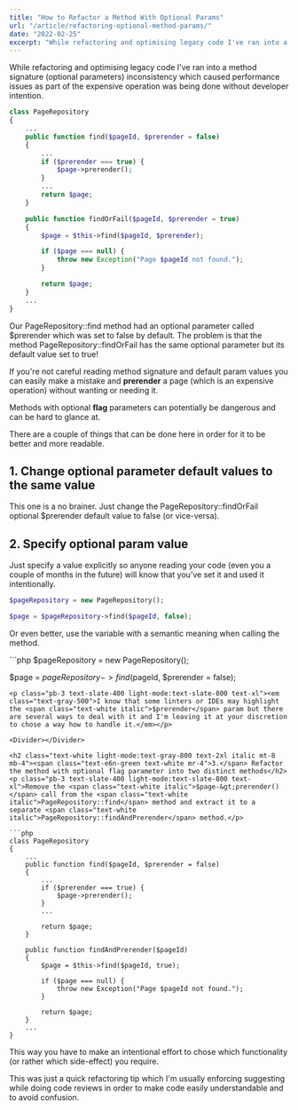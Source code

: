 ```yaml
---
title: "How to Refactor a Method With Optional Params"
url: "/article/refactoring-optional-method-params/"
date: "2022-02-25"
excerpt: "While refactoring and optimising legacy code I've ran into a method signature inconsistency which caused performance issues and was being done without developer intention."
---
```



<p class="pb-3 text-slate-400 light-mode:text-slate-800 text-xl">While refactoring and optimising legacy code I've ran into a method signature (optional parameters) inconsistency which caused performance issues as part of the expensive operation was being done without developer intention.</p>

```php
class PageRepository
{
    ...
    public function find($pageId, $prerender = false)
    {
        ...
        if ($prerender === true) {
            $page->prerender();
        }
        ...
        return $page;
    }

    public function findOrFail($pageId, $prerender = true)
    {
        $page = $this->find($pageId, $prerender);

        if ($page === null) {
            throw new Exception("Page $pageId not found.");
        }

        return $page;
    }
    ...
}
```

<p class="pb-3 text-slate-400 light-mode:text-slate-800 text-xl">Our <span class="text-white italic">PageRepository::find</span> method had an optional parameter called <span class="text-white italic">$prerender</span> which was set to <span class="text-white italic">false</span> by default. The problem is that the method <span class="text-white italic">PageRepository::findOrFail</span> has the same optional parameter but its default value set to <span class="text-white italic">true</span>! </p>

<Divider></Divider>

<p class="pb-3 text-slate-400 light-mode:text-slate-800 text-xl">If you're not careful reading method signature and default param values you can easily make a mistake and <strong class="bg-gray-700 light-mode:bg-gray-200">prerender</strong> a page (which is an expensive operation) without wanting or needing it.</p>
<p class="pb-3 text-slate-400 light-mode:text-slate-800 text-xl">Methods with optional <strong class="bg-gray-700 light-mode:bg-gray-200">flag</strong> parameters can potentially be dangerous and can be hard to glance at.</p>

<Divider></Divider>

<p class="pb-3 text-slate-400 light-mode:text-slate-800 text-xl">There are a couple of things that can be done here in order for it to be better and more readable.</p>

<Divider></Divider>

<h2 class="text-white light-mode:text-gray-800 text-2xl italic mt-8 mb-4"><span class="text-e6n-red text-white mr-4">1.</span> Change optional parameter default values to the same value</h2>
<p class="pb-3 text-slate-400 light-mode:text-slate-800 text-xl">This one is a no brainer. Just change the <span class="text-white italic">PageRepository::findOrFail</span> optional <span class="text-white italic">$prerender</span> default value to <span class="text-white italic">false</span> (or vice-versa). </p>

<Divider></Divider>

<h2 class="text-white light-mode:text-gray-800 text-2xl italic mt-8 mb-4"><span class="text-e6n-yellow text-white mr-4">2.</span> Specify optional param value</h2>
<p class="pb-3 text-slate-400 light-mode:text-slate-800 text-xl">Just specify a value explicitly so anyone reading your code (even you a couple of months in the future) will know that you’ve set it and used it intentionally.</p>

```php
$pageRepository = new PageRepository();

$page = $pageRepository->find($pageId, false);
```
<p class="pb-3 text-slate-400 light-mode:text-slate-800 text-xl">Or even better, use the variable with a semantic meaning when calling the method.</p>
```php
$pageRepository = new PageRepository();

$page = $pageRepository->find($pageId, $prerender = false);
```
<p class="pb-3 text-slate-400 light-mode:text-slate-800 text-xl"><em class="text-gray-500">I know that some linters or IDEs may highlight the <span class="text-white italic">$prerender</span> param but there are several ways to deal with it and I'm leaving it at your discretion to chose a way how to handle it.</em></p>

<Divider></Divider>

<h2 class="text-white light-mode:text-gray-800 text-2xl italic mt-8 mb-4"><span class="text-e6n-green text-white mr-4">3.</span> Refactor the method with optional flag parameter into two distinct methods</h2>
<p class="pb-3 text-slate-400 light-mode:text-slate-800 text-xl">Remove the <span class="text-white italic">$page-&gt;prerender()</span> call from the <span class="text-white italic">PageRepository::find</span> method and extract it to a separate <span class="text-white italic">PageRepository::findAndPrerender</span> method.</p>

```php
class PageRepository
{
    ...
    public function find($pageId, $prerender = false)
    {
        ...
        if ($prerender === true) {
            $page->prerender();
        }
        ...

        return $page;
    }

    public function findAndPrerender($pageId)
    {
        $page = $this->find($pageId, true);

        if ($page === null) {
            throw new Exception("Page $pageId not found.");
        }

        return $page;
    }
    ...
}
```

<p class="pb-3 text-slate-400 light-mode:text-slate-800 text-xl">This way you have to make an intentional effort to chose which functionality (or rather which side-effect) you require.</p>

<Divider></Divider>

<p class="pb-3 text-slate-400 light-mode:text-slate-800 text-xl">This was just a quick refactoring tip which I'm usually <span class="line-through">enforcing</span> suggesting while doing code reviews in order to make code easily understandable and to avoid confusion.</p>